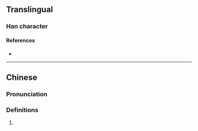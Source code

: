 {{character info/new}}
==Translingual==

===Han character===
{{Han char|rn=86|rad=火|as=13|sn=17|four=|canj=FARF|ids=⿰火照}}

====References====
* {{Han ref|kx=0685.201|dkj=19498|hdz=32240.180|uh=71F3|ud=29171}}

----

==Chinese==
{{zh-forms}}

===Pronunciation===
{{zh-pron
|m=zhào
|cat=
}}

===Definitions===
{{zh-hanzi}}

# {{rfdef|zh}}